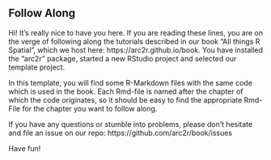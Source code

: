 

## Follow Along

Hi! It's really nice to have you here. If you are reading these lines, you are on the verge of following along the tutorials described in our book "All things R Spatial", which we host here: https://arc2r.github.io/book. You have installed the "arc2r" package, started a new RStudio project and selected our template project.

In this template, you will find some R-Markdown files with the same code which is used in the book. Each Rmd-file is named after the chapter of which the code originates, so it should be easy to find the appropriate Rmd-File for the chapter you want to follow along. 

If you have any questions or stumble into problems, please don't hesitate and file an issue on our repo: https://github.com/arc2r/book/issues

Have fun!
